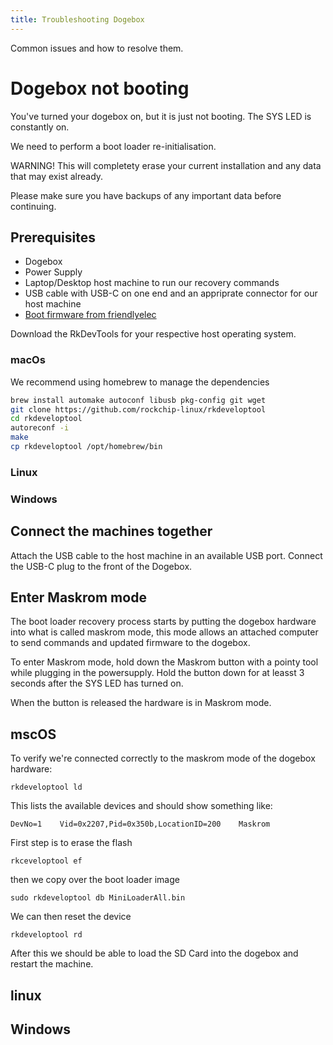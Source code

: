 ```yaml
---
title: Troubleshooting Dogebox
---
```


Common issues and how to resolve them.

# Dogebox not booting

You've turned your dogebox on, but it is just not booting. The SYS LED is constantly on.

We need to perform a boot loader re-initialisation.

WARNING! This will completety erase your current installation and any data that may exist already.

Please make sure you have backups of any important data before continuing.

## Prerequisites

- Dogebox
- Power Supply
- Laptop/Desktop host machine to run our recovery commands
- USB cable with USB-C on one end and an appriprate connector for our host machine
- [Boot firmware from friendlyelec](http://112.124.9.243/dvdfiles/RK3588/tools/MiniLoaderAll.bin)

Download the RkDevTools for your respective host operating system.

### macOs

We recommend using homebrew to manage the dependencies

```bash
brew install automake autoconf libusb pkg-config git wget
git clone https://github.com/rockchip-linux/rkdeveloptool
cd rkdeveloptool
autoreconf -i
make
cp rkdeveloptool /opt/homebrew/bin
```

### Linux

### Windows

## Connect the machines together

Attach the USB cable to the host machine in an available USB port.
Connect the USB-C plug to the front of the Dogebox.

## Enter Maskrom mode

The boot loader recovery process starts by putting the dogebox hardware into
what is called maskrom mode, this mode allows an attached computer to send commands
and updated firmware to the dogebox.

To enter Maskrom mode, hold down the Maskrom button with a pointy tool while
plugging in the powersupply. Hold the button down for at leasst 3 seconds after
the SYS LED has turned on.

When the button is released the hardware is in Maskrom mode.

## mscOS

To verify we're connected correctly to the maskrom mode of the dogebox hardware:

`rkdeveloptool ld`

This lists the available devices and should show something like:

`DevNo=1	Vid=0x2207,Pid=0x350b,LocationID=200	Maskrom`

First step is to erase the flash

`rkceveloptool ef`

then we copy over the boot loader image

`sudo rkdeveloptool db MiniLoaderAll.bin`

We can then reset the device

`rkdeveloptool rd`

After this we should be able to load the SD Card into the dogebox and restart the machine.

## linux

## Windows
